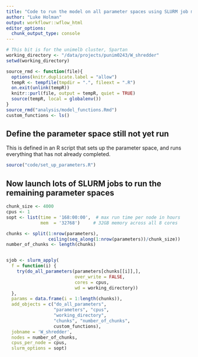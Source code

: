 ```yaml
---
title: "Code to run the model on all parameter spaces using SLURM job manager"
author: "Luke Holman"
output: workflowr::wflow_html
editor_options:
  chunk_output_type: console
---
```


```r
# This bit is for the unimelb cluster, Spartan
working_directory <- "/data/projects/punim0243/W_shredder"
setwd(working_directory)
```


```r
source_rmd <- function(file){
  options(knitr.duplicate.label = "allow")
  tempR <- tempfile(tmpdir = ".", fileext = ".R")
  on.exit(unlink(tempR))
  knitr::purl(file, output = tempR, quiet = TRUE)
  source(tempR, local = globalenv())
}
source_rmd("analysis/model_functions.Rmd")
custom_functions <- ls()
```


## Define the parameter space still not yet run
This is defined in an R script that sets up the parameter space, and runs everything that has not already completed.
```r
source("code/set_up_parameters.R")
```

<!-- To save you searching on Github, here is the entire contents of the file `code/set_up_parameters.R`: -->

<!-- ```{r eval=FALSE} -->
<!-- setwd("/data/projects/punim0243/W_shredder") -->

<!-- ############################################# -->
<!-- # Load all custom functions and packages -->
<!-- ############################################# -->
<!-- source_rmd <- function(file){ -->
<!--   options(knitr.duplicate.label = "allow") -->
<!--   tempR <- tempfile(tmpdir = ".", fileext = ".R") -->
<!--   on.exit(unlink(tempR)) -->
<!--   knitr::purl(file, output = tempR, quiet = TRUE) -->
<!--   source(tempR, local = globalenv()) -->
<!-- } -->
<!-- source_rmd("analysis/model_functions.Rmd") -->
<!-- custom_functions <- ls() -->

<!-- ############################################# -->
<!-- # Define the entire parameter space to be run -->
<!-- ############################################# -->
<!-- print("Defining parameter space") -->

<!-- parameters <- expand.grid( -->
<!--   release_size = 20, -->
<!--   release_strategy = c("one_patch", "all_patches"), -->
<!--   W_shredding_rate = c(0.50, 0.95, 1), # strength of gene drive in females -->
<!--   Z_conversion_rate = c(0, 0.5, 0.95), # strength of gene drive in males -->
<!--   Zr_creation_rate = c(0, 0.001, 0.01, 0.1), # frequency of NHEJ in males -->
<!--   Zr_mutation_rate = c(0.0, 0.00001), -->
<!--   Wr_mutation_rate = c(0.0, 0.00001), -->
<!--   cost_Zdrive_female = c(0.01, 0.1, 0.5, 1), # Cost of Z* to female fecundity -->
<!--   cost_Zdrive_male = c(0.01, 0.2),  # Cost of Z* to male mating success -->
<!--   male_migration_prob = c(0.05, 0.5), -->
<!--   female_migration_prob = c(0.05, 0.5), -->
<!--   migration_type = c("local", "global"), # do migrants move to next door patch, or a random patch anywhere in the world? -->
<!--   n_patches = c(2, 20), -->
<!--   softness = c(0, 0.5, 1), -->
<!--   male_weighting = c(0.5, 1, 1.5), -->
<!--   density_dependence_shape = c(0.2, 1, 1.8), -->
<!--   cost_Wr = 0,   # Assume resistance is not costly for now. Seems pretty obvious how this affects evolution -->
<!--   cost_Zr = 0, -->
<!--   cost_A = 0, -->
<!--   cost_B = 0, -->
<!--   max_fecundity = c(50, 100), -->
<!--   carrying_capacity = 10000, -->
<!--   initial_pop_size = 10000, -->
<!--   initial_Zdrive = 0, -->
<!--   initial_Zr = 0.00, -->
<!--   initial_Wr = 0.00, -->
<!--   initial_A = c(0, 0.05), -->
<!--   initial_B = c(0, 0.05), -->
<!--   realisations = 1, # change to e.g. 1:100 for replication -->
<!--   generations = 1000, -->
<!--   burn_in = 50 -->
<!-- ) %>% filter(!(W_shredding_rate == 0 & Z_conversion_rate == 0)) %>% -->
<!--   mutate(migration_type = as.character(migration_type), -->
<!--          release_strategy = as.character(release_strategy)) -->

<!-- # Shuffle for even workload across all cores -->
<!-- set.seed(1) -->
<!-- parameters <- parameters[sample(nrow(parameters)), ] -->

<!-- # Set the initial frequency to be the same as the mutation rate for the resistant chromosomes -->
<!-- parameters$initial_Wr <- parameters$Wr_mutation_rate -->
<!-- parameters$initial_Zr <- parameters$Zr_mutation_rate -->

<!-- # No point doing lots of different W_shredding_rate values when cost_Zdrive_female == 1 -->
<!-- parameters$W_shredding_rate[parameters$cost_Zdrive_female == 1] <- 1 -->
<!-- parameters <- parameters %>% distinct() -->
<!-- num_parameter_spaces <- nrow(parameters) -->

<!-- ############################################################################# -->
<!-- # Create a data frame of parameter spaces that have been completed already -->
<!-- # and remove rows from `parameters` that are already finished -->
<!-- ############################################################################# -->

<!-- print("Checking previously-completed files...") -->

<!-- completed <- readRDS("data/all_results.rds") %>% -->
<!--   select(!! names(parameters)) -->
<!-- completed <- apply(completed, 1, paste0, collapse = "_") -->

<!-- to_do <- data.frame(row = 1:nrow(parameters), -->
<!--                     pasted = apply(parameters, 1, paste0, collapse = "_"), -->
<!--                     stringsAsFactors = FALSE) %>% -->
<!--   filter(!(pasted %in% completed)) -->

<!-- parameters <- parameters[to_do$row, ] -->
<!-- print(paste("Already completed", length(completed), "parameter spaces")) -->
<!-- print(paste("Queing up", nrow(parameters), "model runs")) -->
<!-- rm(to_do) -->
<!-- ``` -->




## Now launch lots of SLURM jobs to run the remaining parameter spaces
```r
chunk_size <- 4000
cpus <- 1
sopt <- list(time = '168:00:00',  # max run time per node in hours
             mem  = '32768')     # 32GB memory across all 8 cores

chunks <- split(1:nrow(parameters),
                ceiling(seq_along(1:nrow(parameters))/chunk_size))
number_of_chunks <- length(chunks)


sjob <- slurm_apply(
  f = function(i) {
    try(do_all_parameters(parameters[chunks[[i]],], 
                          over_write = FALSE, 
                          cores = cpus,
                          wd = working_directory))
  },
  params = data.frame(i = 1:length(chunks)),
  add_objects = c("do_all_parameters", 
                  "parameters", "cpus",
                  "working_directory",
                  "chunks", "number_of_chunks",
                  custom_functions),
  jobname = 'W_shredder',
  nodes = number_of_chunks, 
  cpus_per_node = cpus, 
  slurm_options = sopt)
```

